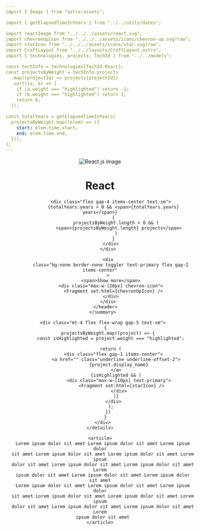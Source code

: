 ```yaml
---
import { Image } from "astro:assets";

import { getElapsedTimeInYears } from "../../utils/dates";

import reactImage from "../../../assets/react.svg";
import chevronUpIcon from "../../../assets/icons/chevron-up.svg?raw";
import starIcon from "../../../assets/icons/star.svg?raw";
import CraftLayout from "../../layouts/CraftLayout.astro";
import { technologies, projects, TechId } from "../../models";

const techInfo = technologies[TechId.React];
const projectsByWeight = techInfo.projects
  .map((projectId) => projects[projectId])
  .sort((a, b) => {
    if (a.weight === "highlighted") return -1;
    if (b.weight === "highlighted") return 1;
    return 0;
  });

const totalYears = getElapsedTimeInYears(
  projectsByWeight.map((elem) => ({
    start: elem.time.start,
    end: elem.time.end,
  })),
);
---
```


<CraftLayout title="Technologies">
  <main class="w-full flex flex-col gap-10">
    <details class="bg-card p-4 w-full">
      <summary class="remove-marker no-toggling">
        <header class="flex gap-4 justify-between items-center">
          <div class="flex gap-8 items-center">
            <div class="flex gap-2 items-center">
              <Image
                src={reactImage}
                alt="React js image"
                class="max-w-[40px]"
              />
              <h1 class="text-xl font-bold">React</h1>
            </div>

            <div class="flex gap-4 items-center text-sm">
              {totalYears.years > 0 && <span>{totalYears.years} years</span>}
              {
                projectsByWeight.length > 0 && (
                  <span>{projectsByWeight.length} projects</span>
                )
              }
            </div>
          </div>

          <div
            class="bg-none border-none toggler text-primary flex gap-2 items-center"
          >
            <span>Show more</span>
            <div class="max-w-[20px] chevron-icon">
              <Fragment set:html={chevronUpIcon} />
            </div>
          </div>
        </header>
      </summary>

      <div class="mt-4 flex flex-wrap gap-5 text-sm">
        {
          projectsByWeight.map((project) => {
            const isHighlighted = project.weight === "highlighted";

            return (
              <div class="flex gap-1 items-center">
                <a href="" class="underline underline-offset-2">
                  {project.display_name}
                </a>
                {isHighlighted && (
                  <div class="max-w-[10px] text-primary">
                    <Fragment set:html={starIcon} />
                  </div>
                )}
              </div>
            );
          })
        }
      </div>
    </details>

    <article>
      Lorem ipsum dolor sit amet Lorem ipsum dolor sit amet Lorem ipsum dolor
      sit amet Lorem ipsum dolor sit amet Lorem ipsum dolor sit amet Lorem ipsum
      dolor sit amet Lorem ipsum dolor sit amet Lorem ipsum dolor sit amet Lorem
      ipsum dolor sit amet Lorem ipsum dolor sit amet Lorem ipsum dolor sit amet
      Lorem ipsum dolor sit amet Lorem ipsum dolor sit amet Lorem ipsum dolor
      sit amet Lorem ipsum dolor sit amet Lorem ipsum dolor sit amet Lorem ipsum
      dolor sit amet Lorem ipsum dolor sit amet Lorem ipsum dolor sit amet Lorem
      ipsum dolor sit amet
    </article>
  </main>
</CraftLayout>

<style>
  .remove-marker {
    list-style: none;
  }
  .remove-marker::marker {
    display: none;
  }
  .no-toggling {
    pointer-events: none;
  }
  .toggler {
    pointer-events: auto;
    cursor: pointer;
  }
  details .chevron-icon {
    will-change: transform;
    transition: transform 0.15s ease-in-out;
  }
  details[open] .chevron-icon {
    transform: rotate(180deg);
  }
</style>
